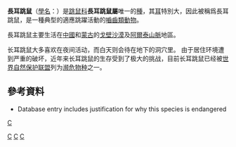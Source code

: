 {{Speciesbox
| taxon = Euchoreutes naso
| status = EN
| status_system = iucn3.1
| status_ref = <ref>[http://www.iucnredlist.org/details/8162 Euchoreutes naso]，[[IUCN紅色名錄|IUCN紅色名錄]]，2009年8月20日查閱</ref>
| trend = unknown
| parent_authority = Sclater, 1891
| binomial_authority = Sclater, 1891
}}

'''長耳跳鼠'''（[[學名|學名]]：''{{lang|la|Euchoreutes naso}}''）是[[跳鼠科|跳鼠科]]'''長耳跳鼠屬'''唯一的[[種_(生物)|種]]，其[[耳|耳]]特別大，因此被稱爲長耳跳鼠，是一種典型的適應跳躍活動的[[嚙齒類|嚙齒類]][[動物|動物]]。

長耳跳鼠主要生活在[[中國|中國]]和[[蒙古|蒙古]]的[[戈壁沙漠|戈壁沙漠]]及[[阿爾泰山脈|阿爾泰山脈]]地區。

长耳跳鼠大多喜欢在夜间活动，而白天则会待在地下的洞穴里。 由于居住环境遭到严重的破坏，近年来长耳跳鼠的生存受到了极大的挑战，目前长耳跳鼠已经被[[世界自然保护联盟|世界自然保护联盟]]列为[[濒危物种|濒危物种]]之一。

== 參考資料 ==
<div class="references-small">
<references />
* {{IUCN2006|assessors=Baillie, J.|year=1996|id=8162|title=Euchoreutes naso|downloaded=4 February 2007}} Database entry includes justification for why this species is endangered
</div>
{{taxonbar}}
[[Category:長耳跳鼠屬|C]]
[[category:中國哺乳動物|C]]
[[Category:蒙古哺乳動物|C]]
[[Category:1891年描述的动物|C]]